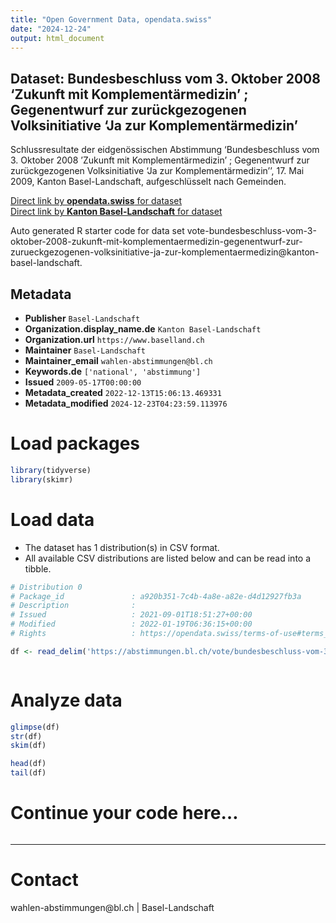 ```yaml
---
title: "Open Government Data, opendata.swiss"
date: "2024-12-24"
output: html_document
---
```


## Dataset: Bundesbeschluss vom 3. Oktober 2008 'Zukunft mit Komplementärmedizin' ; Gegenentwurf zur zurückgezogenen Volksinitiative 'Ja zur Komplementärmedizin'

Schlussresultate der eidgenössischen Abstimmung 'Bundesbeschluss vom 3. Oktober 2008 'Zukunft mit Komplementärmedizin' ; Gegenentwurf zur zurückgezogenen Volksinitiative 'Ja zur Komplementärmedizin'', 17. Mai 2009, Kanton Basel-Landschaft, aufgeschlüsselt nach Gemeinden.

[Direct link by **opendata.swiss** for dataset](https://opendata.swiss/de/dataset/bundesbeschluss-vom-3-oktober-2008-zukunft-mit-komplementarmedizin-gegenentwurf-zur-zuruckgezog)<br>
[Direct link by **Kanton Basel-Landschaft** for dataset](https://abstimmungen.bl.ch/vote/bundesbeschluss-vom-3-oktober-2008-zukunft-mit-komplementaermedizin-gegenentwurf-zur-zurueckgezogenen-volksinitiative-ja-zur-komplementaermedizin/data)

Auto generated R starter code for data set vote-bundesbeschluss-vom-3-oktober-2008-zukunft-mit-komplementaermedizin-gegenentwurf-zur-zurueckgezogenen-volksinitiative-ja-zur-komplementaermedizin@kanton-basel-landschaft.

## Metadata

- **Publisher** `Basel-Landschaft`
- **Organization.display_name.de** `Kanton Basel-Landschaft`
- **Organization.url** `https://www.baselland.ch`
- **Maintainer** `Basel-Landschaft`
- **Maintainer_email** `wahlen-abstimmungen@bl.ch`
- **Keywords.de** `['national', 'abstimmung']`
- **Issued** `2009-05-17T00:00:00`
- **Metadata_created** `2022-12-13T15:06:13.469331`
- **Metadata_modified** `2024-12-23T04:23:59.113976`


# Load packages

```r

library(tidyverse)
library(skimr)

```

# Load data

-   The dataset has 1 distribution(s) in CSV format.
-   All available CSV distributions are listed below and can be read into a tibble.

```r

# Distribution 0
# Package_id               : a920b351-7c4b-4a8e-a82e-d4d12927fb3a
# Description              : 
# Issued                   : 2021-09-01T18:51:27+00:00
# Modified                 : 2022-01-19T06:36:15+00:00
# Rights                   : https://opendata.swiss/terms-of-use#terms_by

df <- read_delim('https://abstimmungen.bl.ch/vote/bundesbeschluss-vom-3-oktober-2008-zukunft-mit-komplementaermedizin-gegenentwurf-zur-zurueckgezogenen-volksinitiative-ja-zur-komplementaermedizin/data-csv')



```

# Analyze data

```r

glimpse(df)
str(df)
skim(df)

head(df)
tail(df)

```

# Continue your code here...

```r

```

------------------------------------------------------------------------

# Contact

wahlen-abstimmungen@bl.ch | Basel-Landschaft
